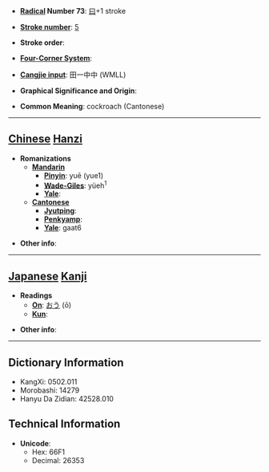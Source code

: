* '''[[Wiktionary:Chinese radical index| Radical]] Number 73''': [[Wiktionary:Chinese radical index 曰|曰]]+1 stroke

* '''[[Wiktionary:Chinese total strokes index|Stroke number]]''': [[Wiktionary:Chinese total strokes index 5|5]]

* '''Stroke order''': 

* '''[[Wiktionary:Chinese four corner index|Four-Corner System]]''': 

* '''[[Wiktionary:Chinese Cangjie index|Cangjie input]]''': 田一中中 (WMLL)

* '''Graphical Significance and Origin''': 

* '''Common Meaning''': cockroach (Cantonese)

----

== [[Chinese]] [[Hanzi]] ==

* '''Romanizations'''
** '''[[Mandarin]]'''
*** '''[[Pinyin]]''': yuē (yue1)
*** '''[[Wade-Giles]]''': yüeh<sup>1</sup>
*** '''[[Yale]]''': 
** '''[[Cantonese]]'''
*** '''[[Jyutping]]''':
*** '''[[Penkyamp]]''': 
*** '''[[Yale]]''': gaat6

* '''Other info''': 

----

== [[Japanese]] [[Kanji]] ==

* '''Readings'''
** '''[[On]]''': [[おう]] (ō)
** '''[[Kun]]''': 

* '''Other info''':  

----

== Dictionary Information ==

* KangXi: 0502.011
* Morobashi: 14279
* Hanyu Da Zidian: 42528.010

== Technical Information ==

* '''Unicode''':
** Hex: 66F1
** Decimal: 26353